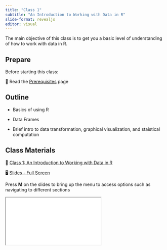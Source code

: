 ```yaml
---
title: "Class 1"
subtitle: "An Introduction to Working with Data in R"
slide-format: revealjs
editor: visual
---
```


The main objective of this class is to get you a basic level of understanding of how to work with data in R.

## Prepare

Before starting this class:

📖 Read the [Prerequisites](/prerequisites.html) page

## Outline

-   Basics of using R

-   Data Frames

-   Brief intro to data transformation, graphical visualization, and staistical computation

## Class Materials

📘 [Class 1: An Introduction to Working with Data in R](/lectures/lectures-class-1.html){target="_blank"}

🖥️ [Slides - Full Screen](/slides/slides-class-1.html){target="_blank"}

Press **M** on the slides to bring up the menu to access options such as navigating to different sections

<div>

```{=html}
<iframe class="slide-deck" src="/slides/slides-class-1.html"></iframe>
```

</div>
